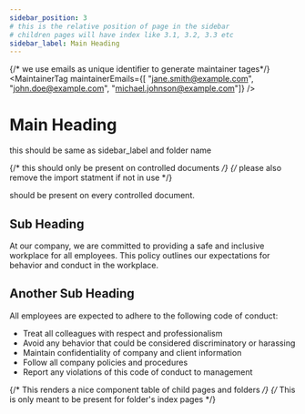 ```yaml
---
sidebar_position: 3
# this is the relative position of page in the sidebar
# children pages will have index like 3.1, 3.2, 3.3 etc 
sidebar_label: Main Heading
---
```



{/* we use emails as unique identifier to generate maintainer tages*/}
<MaintainerTag maintainerEmails={[
    "jane.smith@example.com",
    "john.doe@example.com",
    "michael.johnson@example.com"]} />

# Main Heading
this should be same as sidebar_label and folder name

{/* this should only be present on controlled documents */}
{/* please also remove the import statment if not in use */}
<ControlledDocBanner />

should be present on every controlled document.

## Sub Heading

At our company, we are committed to providing a safe and inclusive workplace for all employees. This policy outlines our expectations for behavior and conduct in the workplace.

## Another Sub Heading

All employees are expected to adhere to the following code of conduct:

- Treat all colleagues with respect and professionalism
- Avoid any behavior that could be considered discriminatory or harassing
- Maintain confidentiality of company and client information
- Follow all company policies and procedures
- Report any violations of this code of conduct to management

{/* This renders a nice component table of child pages and folders */}
{/* This is only meant to be present for folder's index pages */}
<DocCardList />